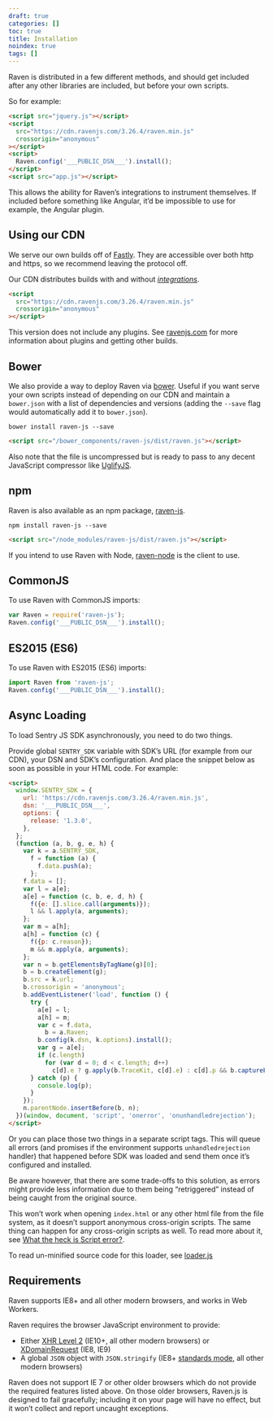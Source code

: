 ```yaml
---
draft: true
categories: []
toc: true
title: Installation
noindex: true
tags: []
---
```


Raven is distributed in a few different methods, and should get included after any other libraries are included, but before your own scripts.

So for example:

```html
<script src="jquery.js"></script>
<script
  src="https://cdn.ravenjs.com/3.26.4/raven.min.js"
  crossorigin="anonymous"
></script>
<script>
  Raven.config('___PUBLIC_DSN___').install();
</script>
<script src="app.js"></script>
```

This allows the ability for Raven’s integrations to instrument themselves. If included before something like Angular, it’d be impossible to use for example, the Angular plugin.

## Using our CDN

We serve our own builds off of [Fastly](https://www.fastly.com/). They are accessible over both http and https, so we recommend leaving the protocol off.

Our CDN distributes builds with and without [_integrations_](/clients/javascript/integrations/).

```html
<script
  src="https://cdn.ravenjs.com/3.26.4/raven.min.js"
  crossorigin="anonymous"
></script>
```

This version does not include any plugins. See [ravenjs.com](https://ravenjs.com/) for more information about plugins and getting other builds.

## Bower

We also provide a way to deploy Raven via [bower](https://bower.io/). Useful if you want serve your own scripts instead of depending on our CDN and maintain a `bower.json` with a list of dependencies and versions (adding the `--save` flag would automatically add it to `bower.json`).

```shell
bower install raven-js --save
```

```html
<script src="/bower_components/raven-js/dist/raven.js"></script>
```

Also note that the file is uncompressed but is ready to pass to any decent JavaScript compressor like [UglifyJS](https://github.com/mishoo/UglifyJS2).

## npm

Raven is also available as an npm package, [raven-js](https://www.npmjs.com/package/raven-js).

```shell
npm install raven-js --save
```

```html
<script src="/node_modules/raven-js/dist/raven.js"></script>
```

<Alert level="warning" title="Note">

If you intend to use Raven with Node, [raven-node](https://github.com/getsentry/raven-node) is the client to use.

</Alert>

## CommonJS

To use Raven with CommonJS imports:

```javascript
var Raven = require('raven-js');
Raven.config('___PUBLIC_DSN___').install();
```

## ES2015 (ES6)

To use Raven with ES2015 (ES6) imports:

```javascript
import Raven from 'raven-js';
Raven.config('___PUBLIC_DSN___').install();
```

## Async Loading

To load Sentry JS SDK asynchronously, you need to do two things.

Provide global `SENTRY_SDK` variable with SDK’s URL (for example from our CDN), your DSN and SDK’s configuration. And place the snippet below as soon as possible in your HTML code. For example:

```html
<script>
  window.SENTRY_SDK = {
    url: 'https://cdn.ravenjs.com/3.26.4/raven.min.js',
    dsn: '___PUBLIC_DSN___',
    options: {
      release: '1.3.0',
    },
  };
  (function (a, b, g, e, h) {
    var k = a.SENTRY_SDK,
      f = function (a) {
        f.data.push(a);
      };
    f.data = [];
    var l = a[e];
    a[e] = function (c, b, e, d, h) {
      f({e: [].slice.call(arguments)});
      l && l.apply(a, arguments);
    };
    var m = a[h];
    a[h] = function (c) {
      f({p: c.reason});
      m && m.apply(a, arguments);
    };
    var n = b.getElementsByTagName(g)[0];
    b = b.createElement(g);
    b.src = k.url;
    b.crossorigin = 'anonymous';
    b.addEventListener('load', function () {
      try {
        a[e] = l;
        a[h] = m;
        var c = f.data,
          b = a.Raven;
        b.config(k.dsn, k.options).install();
        var g = a[e];
        if (c.length)
          for (var d = 0; d < c.length; d++)
            c[d].e ? g.apply(b.TraceKit, c[d].e) : c[d].p && b.captureException(c[d].p);
      } catch (p) {
        console.log(p);
      }
    });
    n.parentNode.insertBefore(b, n);
  })(window, document, 'script', 'onerror', 'onunhandledrejection');
</script>
```

Or you can place those two things in a separate script tags. This will queue all errors (and promises if the environment supports `unhandledrejection` handler) that happened before SDK was loaded and send them once it’s configured and installed.

Be aware however, that there are some trade-offs to this solution, as errors might provide less information due to them being “retriggered” instead of being caught from the original source.

<Alert level="warning" title="Note">

This won’t work when opening `index.html` or any other html file from the file system, as it doesn’t support anonymous cross-origin scripts. The same thing can happen for any cross-origin scripts as well. To read more about it, see [What the heck is Script error?](https://blog.sentry.io/2016/05/17/what-is-script-error).

</Alert>

To read un-minified source code for this loader, see [loader.js](https://github.com/getsentry/raven-js/blob/master/packages/raven-js/src/loader.js)

## Requirements

Raven supports IE8+ and all other modern browsers, and works in Web Workers.

Raven requires the browser JavaScript environment to provide:

- Either [XHR Level 2](https://caniuse.com/#feat=xhr2) (IE10+, all other modern browsers) or [XDomainRequest](https://developer.mozilla.org/en-US/docs/Web/API/XDomainRequest) (IE8, IE9)
- A global `JSON` object with `JSON.stringify` (IE8+ [standards mode](<https://msdn.microsoft.com/en-us/library/cc288325(VS.85).aspx>), all other modern browsers)

Raven does not support IE 7 or other older browsers which do not provide the required features listed above. On those older browsers, Raven.js is designed to fail gracefully; including it on your page will have no effect, but it won’t collect and report uncaught exceptions.
